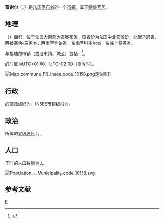 {{noteTA|G1=法国地名}}
{{Infobox French commune}}
'''富谢尔'''（{{lang-fr|Fouchères}}，{{IPA-fr|fuʃɛʁ}}）是[[法国|法国]][[奥布省|奥布省]]的一个[[市镇_(法国)|市镇]]，属于[[特鲁瓦区|特鲁瓦区]]。

== 地理 ==
{{PAGENAMEBASE}}（{{wikidata|property|linked|P625}}）面积{{wikidata|properties|P2046}}，位于法国[[大東部大區|大東部大區]][[奥布省|奥布省]]，该省份为法国中北部省份，北起[[马恩省|马恩省]]，西接[[塞纳-马恩省|塞纳-马恩省]]，西南至[[约讷省|约讷省]]，东南至[[科多尔省|科多尔省]]，东临[[上马恩省|上马恩省]]。

与{{PAGENAMEBASE}}接壤的市镇（或旧市镇、城区）包括：{{Wikidata|properties|linked|P47}}<ref name="geo">{{Cite web|url=https://www.geoportail.gouv.fr/carte|title=Carte|accessdate=2020-03-22|author=Géoportail|language=fr|publisher=Géoportail|archive-date=2017-01-29|archive-url=https://web.archive.org/web/20170129154129/https://www.geoportail.gouv.fr/carte/|dead-url=no}}</ref>。

{{PAGENAMEBASE}}的时区为[[UTC+01:00|UTC+01:00]]、[[UTC+02:00|UTC+02:00]]（[[夏时制|夏令时]]）。

[[File:Map_commune_FR_insee_code_10158.png|thumb]]定位图]]{{Clear|left}}
== 行政 ==
{{PAGENAMEBASE}}的邮政编码为{{wikidata|properties|P281}}，[[法国国家统计与经济研究所|INSEE市镇编码]]为{{wikidata|properties|P374}}。

== 政治 ==
{{PAGENAMEBASE}}所属的[[縣_(法國)|省级选区]]为{{WikidataLink|{{wikidata|properties|raw|best||P7938}}}}。

== 人口 ==
{{PAGENAMEBASE}}于{{wikidata|qualifier|P1082|P585}}时的人口数量为{{wikidata|property|raw|P1082}}人。

[[File:Population_-_Municipality_code_10158.svg|thumb]]{{Clear|left}}
== 参考文献 ==
{{Reflist}}

{{奥布省市镇}}
[[Category:奥布省市镇|F]]